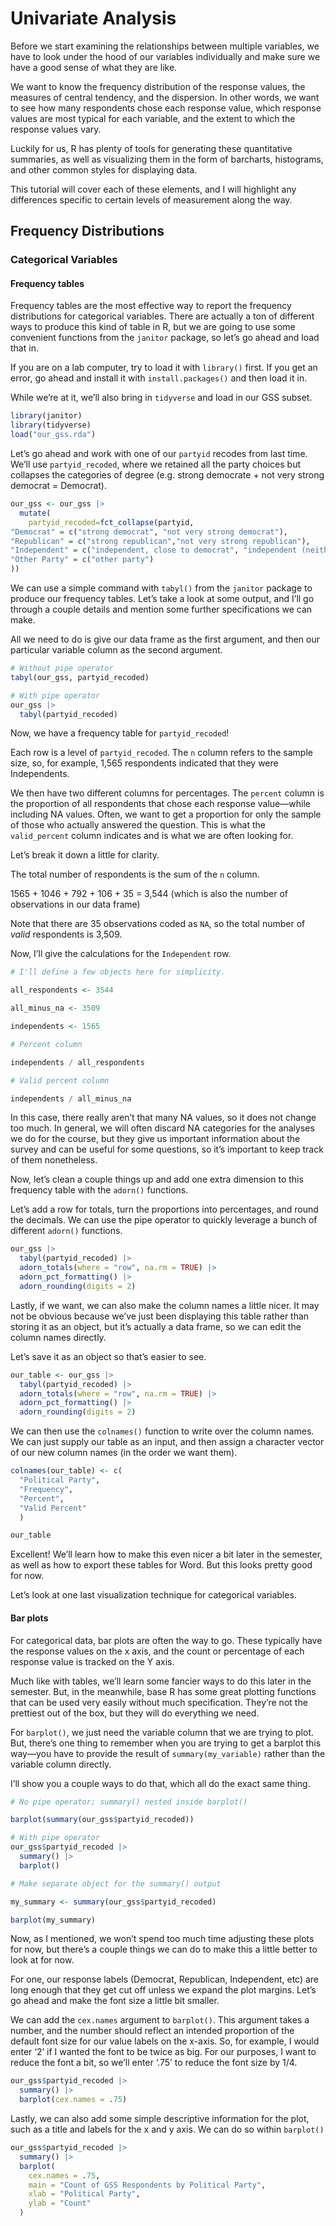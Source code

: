 # Univariate Analysis

Before we start examining the relationships between multiple variables, we have to look under the hood of our variables individually and make sure we have a good sense of what they are like. 

We want to know the frequency distribution of the response values, the measures of central tendency, and the dispersion. In other words, we want to see how many respondents chose each response value, which response values are most typical for each variable, and the extent to which the response values vary. 

Luckily for us, R has plenty of tools for generating these quantitative summaries, as well as visualizing them in the form of barcharts, histograms, and other common styles for displaying data.

This tutorial will cover each of these elements, and I will highlight any differences specific to certain levels of measurement along the way.

## Frequency Distributions

### Categorical Variables

#### Frequency tables

Frequency tables are the most effective way to report the frequency distributions for categorical variables. There are actually a ton of different ways to produce this kind of table in R, but we are going to use some convenient functions from the `janitor` package, so let's go ahead and load that in. 

If you are on a lab computer, try to load it with `library()` first. If you get an error, go ahead and install it with `install.packages()` and then load it in.

While we're at it, we'll also bring in `tidyverse` and load in our GSS subset.

```r
library(janitor)
library(tidyverse)
load("our_gss.rda")
```

Let's go ahead and work with one of our `partyid` recodes from last time. We'll use `partyid_recoded`, where we retained all the party choices but collapses the categories of degree (e.g. strong democrate + not very strong democrat = Democrat). 

```r
our_gss <- our_gss |>
  mutate(
    partyid_recoded=fct_collapse(partyid, 
"Democrat" = c("strong democrat", "not very strong democrat"),
"Republican" = c("strong republican","not very strong republican"),
"Independent" = c("independent, close to democrat", "independent (neither, no response)", "independent, close to republican"),
"Other Party" = c("other party")
))
```

We can use a simple command with `tabyl()` from the `janitor` package to produce our frequency tables. Let's take a look at some output, and I'll go through a couple details and mention some further specifications we can make.

All we need to do is give our data frame as the first argument, and then our particular variable column as the second argument.

```r
# Without pipe operator
tabyl(our_gss, partyid_recoded)
```
```r
# With pipe operator
our_gss |>
  tabyl(partyid_recoded)
```

Now, we have a frequency table for `partyid_recoded`!

Each row is a level of `partyid_recoded`. The `n` column refers to the sample size, so, for example, 1,565 respondents indicated that they were Independents. 

We then have two different columns for percentages. The `percent` column is the proportion of all respondents that chose each response value---while including NA values. Often, we want to get a proportion for only the sample of those who actually answered the question. This is what the `valid_percent` column indicates and is what we are often looking for. 

Let's break it down a little for clarity. 

The total number of respondents is the sum of the `n` column. 

1565 + 1046 + 792 + 106 + 35 = 3,544 (which is also the number of observations in our data frame)

Note that there are 35 observations coded as `NA`, so the total number of *valid* respondents is 3,509.

Now, I'll give the calculations for the `Independent` row.

```r
# I'll define a few objects here for simplicity.

all_respondents <- 3544

all_minus_na <- 3509

independents <- 1565

# Percent column

independents / all_respondents

# Valid percent column

independents / all_minus_na

```

In this case, there really aren't that many NA values, so it does not change too much. In general, we will often discard NA categories for the analyses we do for the course, but they give us important information about the survey and can be useful for some questions, so it's important to keep track of them nonetheless. 

Now, let's clean a couple things up and add one extra dimension to this frequency table with the `adorn()` functions.

Let's add a row for totals, turn the proportions into percentages, and round the decimals. We can use the pipe operator to quickly leverage a bunch of different `adorn()` functions.

```r
our_gss |>
  tabyl(partyid_recoded) |>
  adorn_totals(where = "row", na.rm = TRUE) |>
  adorn_pct_formatting() |>
  adorn_rounding(digits = 2)
```
  
Lastly, if we want, we can also make the column names a little nicer. It may not be obvious because we've just been displaying this table rather than storing it as an object, but it's actually a data frame, so we can edit the column names directly.

Let's save it as an object so that's easier to see.

```r
our_table <- our_gss |>
  tabyl(partyid_recoded) |>
  adorn_totals(where = "row", na.rm = TRUE) |>
  adorn_pct_formatting() |>
  adorn_rounding(digits = 2)
```

We can then use the `colnames()` function to write over the column names. We can just supply our table as an input, and then assign a character vector of our new column names (in the order we want them).

```r
colnames(our_table) <- c(
  "Political Party",
  "Frequency",
  "Percent",
  "Valid Percent"
  )

our_table
```
Excellent! We'll learn how to make this even nicer a bit later in the semester, as well as how to export these tables for Word. But this looks pretty good for now.

Let's look at one last visualization technique for categorical variables.

#### Bar plots

For categorical data, bar plots are often the way to go. These typically have the response values on the x axis, and the count or percentage of each response value is tracked on the Y axis. 

Much like with tables, we'll learn some fancier ways to do this later in the semester. But, in the meanwhile, base R has some great plotting functions that can be used very easily without much specification. They're not the prettiest out of the box, but they will do everything we need.

For `barplot()`, we just need the variable column that we are trying to plot. But, there's one thing to remember when you are trying to get a barplot this way---you have to provide the result of `summary(my_variable)` rather than the variable column directly. 

I'll show you a couple ways to do that, which all do the exact same thing.

```r
# No pipe operator; summary() nested inside barplot()

barplot(summary(our_gss$partyid_recoded))
```

```r
# With pipe operator
our_gss$partyid_recoded |>
  summary() |>
  barplot()
```

```r
# Make separate object for the summary() output

my_summary <- summary(our_gss$partyid_recoded)

barplot(my_summary)
```

Now, as I mentioned, we won't spend too much time adjusting these plots for now, but there's a couple things we can do to make this a little better to look at for now.

For one, our response labels (Democrat, Republican, Independent, etc) are long enough that they get cut off unless we expand the plot margins. Let's go ahead and make the font size a little bit smaller. 

We can add the `cex.names` argument to `barplot()`. This argument takes a number, and the number should reflect an intended proportion of the default font size for our value labels on the x-axis. So, for example, I would enter '2' if I wanted the font to be twice as big. For our purposes, I want to reduce the font a bit, so we'll enter '.75' to reduce the font size by 1/4. 

```r
our_gss$partyid_recoded |>
  summary() |>
  barplot(cex.names = .75)
```

Lastly, we can also add some simple descriptive information for the plot, such as a title and labels for the x and y axis. We can do so within `barplot()`

```r
our_gss$partyid_recoded |>
  summary() |>
  barplot(
    cex.names = .75, 
    main = "Count of GSS Respondents by Political Party",
    xlab = "Political Party",
    ylab = "Count"
  )
```




